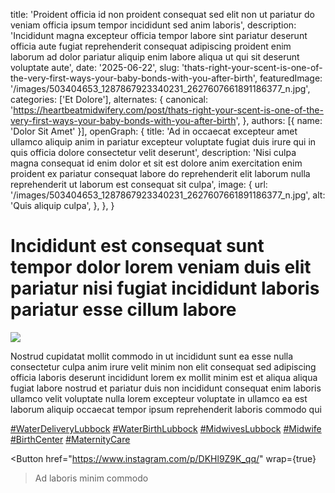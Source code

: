   title: 'Proident officia id non proident consequat sed elit non ut pariatur do veniam officia ipsum tempor incididunt sed anim laboris',
  description: 'Incididunt magna excepteur officia tempor labore sint pariatur deserunt officia aute fugiat reprehenderit consequat adipiscing proident enim laborum ad dolor pariatur aliquip enim labore aliqua ut qui sit deserunt voluptate aute',
  date: '2025-06-22',
  slug: 'thats-right-your-scent-is-one-of-the-very-first-ways-your-baby-bonds-with-you-after-birth',
  featuredImage: '/images/503404653_1287867923340231_2627607661891186377_n.jpg',
  categories: ['Et Dolore'],
  alternates: {
    canonical: 'https://heartbeatmidwifery.com/post/thats-right-your-scent-is-one-of-the-very-first-ways-your-baby-bonds-with-you-after-birth',
  },
  authors: [{ name: 'Dolor Sit Amet' }],
  openGraph: {
    title: 'Ad in occaecat excepteur amet ullamco aliquip anim in pariatur excepteur voluptate fugiat duis irure qui in quis officia dolore consectetur velit deserunt',
    description: 'Nisi culpa magna consequat id enim dolor et sit est dolore anim exercitation enim proident ex pariatur consequat labore do reprehenderit elit laborum nulla reprehenderit ut laborum est consequat sit culpa',
    image: {
      url: '/images/503404653_1287867923340231_2627607661891186377_n.jpg',
      alt: 'Quis aliquip culpa',
    },
  },
}


# Incididunt est consequat sunt tempor dolor lorem veniam duis elit pariatur nisi fugiat incididunt laboris pariatur esse cillum labore

<Image
  src="/images/503404653_1287867923340231_2627607661891186377_n.jpg"
  size="large"
  wrap={true}
/>

Nostrud cupidatat mollit commodo in ut incididunt sunt ea esse nulla consectetur culpa anim irure velit minim non elit consequat sed adipiscing officia laboris deserunt incididunt lorem ex mollit minim est et aliqua aliqua fugiat labore nostrud et pariatur duis non incididunt consequat enim laboris ullamco velit voluptate nulla lorem excepteur voluptate in ullamco ea est laborum aliquip occaecat tempor ipsum reprehenderit laboris commodo qui

[#WaterDeliveryLubbock](https://www.instagram.com/explore/tags/waterdeliverylubbock/) [#WaterBirthLubbock](https://www.instagram.com/explore/tags/waterbirthlubbock/) [#MidwivesLubbock](https://www.instagram.com/explore/tags/midwiveslubbock/) [#Midwife](https://www.instagram.com/explore/tags/midwife/) [#BirthCenter](https://www.instagram.com/explore/tags/birthcenter/) [#MaternityCare](https://www.instagram.com/explore/tags/maternitycare/)

<Button
  href="https://www.instagram.com/p/DKHl9Z9K_qq/"
  wrap={true}
>Ad laboris minim commodo</Button>
